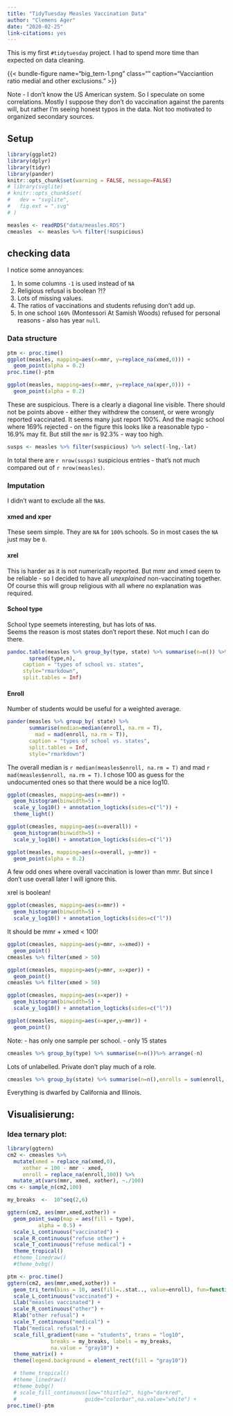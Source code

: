 ```yaml
---
title: "TidyTuesday Measles Vaccination Data"
author: "Clemens Ager"
date: "2020-02-25"
link-citations: yes
---
```


This is my first `#tidytuesday` project.
I had to spend more time than expected on data cleaning. 

{{< bundle-figure name="big_tern-1.png" class=""  caption="Vacciantion ratio medial and other exclusions." >}}

<!--more-->

Note - I don't know the US American system. So I speculate on some correlations. 
Mostly I suppose they don't do vaccination against the parents will, but rather I'm seeing honest typos in the data.
Not too motivated to organized secondary sources.

## Setup
```r
library(ggplot2)
library(dplyr)
library(tidyr)
library(pander)
knitr::opts_chunk$set(warning = FALSE, message=FALSE)
# library(svglite)
# knitr::opts_chunk$set(
#   dev = "svglite",
#   fig.ext = ".svg"
# )
```

```r
measles <- readRDS("data/measles.RDS")
cmeasles  <- measles %>% filter(!suspicious)
```

## checking data

I notice some annoyances:

  1. In some columns `-1` is used instead of `NA`
  2. Religious refusal is boolean ?!?
  2. Lots of missing values.
  3. The ratios of vaccinations and students refusing don't add up.
  4. In one school `160%` (Montessori At Samish Woods) refused for personal reasons - also has year `null`. 

### Data structure
```r
ptm <- proc.time()
ggplot(measles, mapping=aes(x=mmr, y=replace_na(xmed,0))) + 
  geom_point(alpha = 0.2) 
proc.time()-ptm
```
```r
ggplot(measles, mapping=aes(x=mmr, y=replace_na(xper,0))) + 
  geom_point(alpha = 0.2) 
```

These are suspicious. There is a clearly a diagonal line visible. 
There should not be points above - either they withdrew the consent, or were wrongly reported vaccinated.
It seems many just report 100%. 
And the magic school where 169% rejected - on the figure this looks like a reasonable typo - 16.9% may fit. But still the `mmr` is 92.3% - way too high.

```r
susps <- measles %>% filter(suspicious) %>% select(-lng,-lat)
```
In total there are `r nrow(susps)` suspicious entries - that's not much compared out of `r nrow(measles)`.


### Imputation

I didn't want to exclude all the `NA`s.

#### xmed and xper

These seem simple.  They are `NA` for `100%` schools. 
So in most cases the `NA` just may be `0`.

#### xrel

This is harder as it is not numerically reported. 
But mmr and xmed seem to be reliable - so I decided to have all *unexplained* non-vaccinating together.  Of course this will group religious with all where no explanation was required.

#### School type
School type seemets interesting, but has lots of `NA`s.  
Seems the reason is most states don't report these. 
Not much I can do there.

```r
pandoc.table(measles %>% group_by(type, state) %>% summarise(n=n()) %>%
       spread(type,n), 
     caption = "types of school vs. states",
     style="rmarkdown",
     split.tables = Inf)
```


#### Enroll

Number of students would be useful for a weighted average.

```r
pander(measles %>% group_by( state) %>% 
       summarise(median=median(enroll, na.rm = T),
		 mad = mad(enroll, na.rm = T)),
       caption = "types of school vs. states",
       split.tables = Inf, 
       style="rmarkdown")
```

The overall median is `r median(measles$enroll, na.rm = T)` and 
mad `r mad(measles$enroll, na.rm = T)`.
I chose 100 as guess for the undocumented ones so that there would be a nice log10.


```r
ggplot(cmeasles, mapping=aes(x=mmr)) + 
  geom_histogram(binwidth=5) +
  scale_y_log10() + annotation_logticks(sides=c("l")) +
  theme_light()
```

```r
ggplot(cmeasles, mapping=aes(x=overall)) + 
  geom_histogram(binwidth=5) +
  scale_y_log10() + annotation_logticks(sides=c("l"))
```

```r
ggplot(measles, mapping=aes(x=overall, y=mmr)) + 
  geom_point(alpha = 0.2) 
```
A few odd ones where overall vaccination is lower than mmr. But since I don't use overall later I will ignore this.

xrel is boolean!
```r
ggplot(cmeasles, mapping=aes(x=mmr)) + 
  geom_histogram(binwidth=5) +
  scale_y_log10() + annotation_logticks(sides=c("l"))
```

It should be mmr + xmed < 100!

```r
ggplot(cmeasles, mapping=aes(y=mmr, x=xmed)) + 
  geom_point()
cmeasles %>% filter(xmed > 50)
```
```r
ggplot(cmeasles, mapping=aes(y=mmr, x=xper)) + 
  geom_point()
cmeasles %>% filter(xmed > 50)
```


```r
ggplot(cmeasles, mapping=aes(x=xper)) + 
  geom_histogram(binwidth=5) +
  scale_y_log10() + annotation_logticks(sides=c("l"))

ggplot(cmeasles, mapping=aes(x=xper,y=mmr)) + 
  geom_point()
```

Note: 
  - has only one sample per school.
  - only 15 states

```r
cmeasles %>% group_by(type) %>% summarise(n=n())%>% arrange(-n)
```
Lots of unlabelled. Private don't play much of a role.

```r
cmeasles %>% group_by(state) %>% summarise(n=n(),enrolls = sum(enroll, na.rm=T)) %>% arrange(-n)
```
Everything is dwarfed by California and Illinois.


## Visualisierung:

### Idea ternary plot:

```r
library(ggtern)
cm2 <- cmeasles %>% 
  mutate(xmed = replace_na(xmed,0),
	 xother = 100 - mmr - xmed,
	 enroll = replace_na(enroll,100)) %>%
  mutate_at(vars(mmr, xmed, xother), ~./100)
cms <- sample_n(cm2,100)

my_breaks  <-  10^seq(2,6)
```

```r
ggtern(cm2, aes(mmr,xmed,xother)) +
  geom_point_swap(map = aes(fill = type), 
		  alpha = 0.5) + 
  scale_L_continuous("vaccinated") + 
  scale_R_continuous("refuse other") + 
  scale_T_continuous("refuse medical") + 
  theme_tropical()
  #theme_linedraw()
  #theme_bvbg()

```

```r
ptm <- proc.time()
ggtern(cm2, aes(mmr,xmed,xother)) +
  geom_tri_tern(bins = 10, aes(fill=..stat.., value=enroll), fun=function(z){(sum(z))}) +
  scale_L_continuous("vaccinated") + 
  Llab("measles vaccinated") +
  scale_R_continuous("other") + 
  Rlab("other refusal") + 
  scale_T_continuous("medical") + 
  Tlab("medical refusal") +
  scale_fill_gradient(name = "students", trans = "log10",
		      breaks = my_breaks, labels = my_breaks,
		      na.value = "gray10") + 
  theme_matrix() +
  theme(legend.background = element_rect(fill = "gray10")) 

  # theme_tropical()
  #theme_linedraw()
  #theme_bvbg()
  # scale_fill_continuous(low="thistle2", high="darkred", 
  #                      guide="colorbar",na.value="white") +
proc.time()-ptm

```


